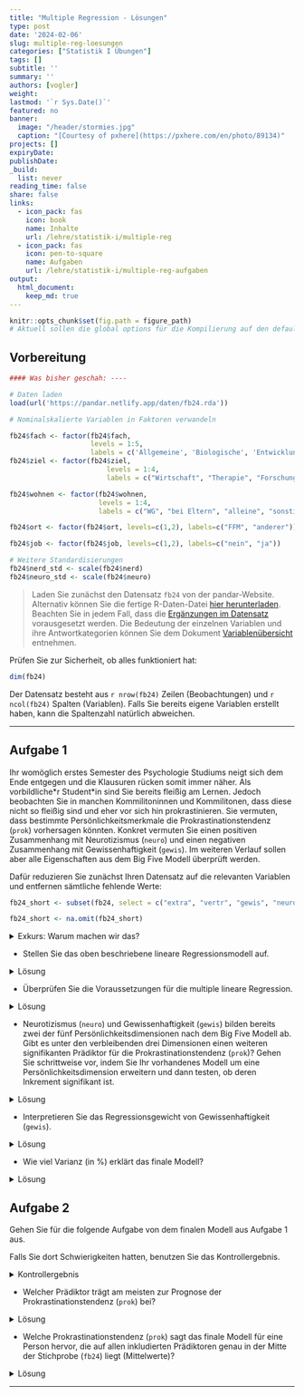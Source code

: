 ```yaml
---
title: "Multiple Regression - Lösungen" 
type: post
date: '2024-02-06' 
slug: multiple-reg-loesungen 
categories: ["Statistik I Übungen"] 
tags: [] 
subtitle: ''
summary: '' 
authors: [vogler] 
weight: 
lastmod: '`r Sys.Date()`'
featured: no
banner:
  image: "/header/stormies.jpg"
  caption: "[Courtesy of pxhere](https://pxhere.com/en/photo/89134)"
projects: []
expiryDate: 
publishDate: 
_build:
  list: never
reading_time: false
share: false
links:
  - icon_pack: fas
    icon: book
    name: Inhalte
    url: /lehre/statistik-i/multiple-reg
  - icon_pack: fas
    icon: pen-to-square
    name: Aufgaben
    url: /lehre/statistik-i/multiple-reg-aufgaben
output:
  html_document:
    keep_md: true
---
```


```r
knitr::opts_chunk$set(fig.path = figure_path)
# Aktuell sollen die global options für die Kompilierung auf den default Einstellungen gelassen werden
```

## Vorbereitung

```r
#### Was bisher geschah: ----

# Daten laden
load(url('https://pandar.netlify.app/daten/fb24.rda')) 

# Nominalskalierte Variablen in Faktoren verwandeln

fb24$fach <- factor(fb24$fach,
                    levels = 1:5,
                    labels = c('Allgemeine', 'Biologische', 'Entwicklung', 'Klinische', 'Diag./Meth.'))
fb24$ziel <- factor(fb24$ziel,
                        levels = 1:4,
                        labels = c("Wirtschaft", "Therapie", "Forschung", "Andere"))

fb24$wohnen <- factor(fb24$wohnen, 
                      levels = 1:4, 
                      labels = c("WG", "bei Eltern", "alleine", "sonstiges"))

fb24$ort <- factor(fb24$ort, levels=c(1,2), labels=c("FFM", "anderer"))

fb24$job <- factor(fb24$job, levels=c(1,2), labels=c("nein", "ja"))

# Weitere Standardisierungen
fb24$nerd_std <- scale(fb24$nerd)
fb24$neuro_std <- scale(fb24$neuro)
```

> Laden Sie zunächst den Datensatz `fb24` von der pandar-Website. Alternativ können Sie die fertige R-Daten-Datei [<i class="fas fa-download"></i> hier herunterladen](/daten/fb24.rda). Beachten Sie in jedem Fall, dass die [Ergänzungen im Datensatz](/lehre/statistik-i/multiple-reg/#prep) vorausgesetzt werden. Die Bedeutung der einzelnen Variablen und ihre Antwortkategorien können Sie dem Dokument [Variablenübersicht](/lehre/statistik-i/variablen.pdf) entnehmen.

Prüfen Sie zur Sicherheit, ob alles funktioniert hat: 

```r
dim(fb24)
```

Der Datensatz besteht aus `r nrow(fb24)` Zeilen (Beobachtungen) und `r ncol(fb24)` Spalten (Variablen). Falls Sie bereits eigene Variablen erstellt haben, kann die Spaltenzahl natürlich abweichen.


***

## Aufgabe 1

Ihr womöglich erstes Semester des Psychologie Studiums neigt sich dem Ende entgegen und die Klausuren rücken somit immer näher. Als vorbildliche\*r Student\*in sind Sie bereits fleißig am Lernen.
Jedoch beobachten Sie in manchen Kommilitoninnen und Kommilitonen, dass diese nicht so fleißig sind und eher vor sich hin prokrastinieren.
Sie vermuten, dass bestimmte Persönlichkeitsmerkmale die Prokrastinationstendenz (`prok`) vorhersagen könnten. Konkret vermuten Sie einen positiven Zusammenhang mit Neurotizismus (`neuro`) und einen negativen Zusammenhang mit Gewissenhaftigkeit (`gewis`). Im weiteren Verlauf sollen aber alle Eigenschaften aus dem Big Five Modell überprüft werden.

Dafür reduzieren Sie zunächst Ihren Datensatz auf die relevanten Variablen und entfernen sämtliche fehlende Werte:

```r
fb24_short <- subset(fb24, select = c("extra", "vertr", "gewis", "neuro", "offen", "prok"))

fb24_short <- na.omit(fb24_short)
```

<details>

<summary>Exkurs: Warum machen wir das?</summary>

Zum einen fällt es uns so leichter den Überblick über unsere Daten zu behalten.
Zum anderen ist uns bereits im Kapitel [Multiple Regression](/lehre/statistik-i/multiple-reg) eine Fehlermeldung bei der Verwendung des Befehls `anova()` in Kombination mit fehlenden Werten (`NA`) begegnet.
Da wir im Folgenden erneut mit den Big Five Variablen arbeiten, gehen wir dieser Fehlermeldung bereits im Vorhinein aus dem Weg.

```r
#Gibt es mindestens ein fehlenden Wert auf den 6 Variablen?
anyNA(fb24[, c("extra", "vertr", "gewis", "neuro", "offen", "prok")])

#Auf welcher Variable und wie viele NA's gibt es?
summary(fb24[, c("extra", "vertr", "gewis", "neuro", "offen", "prok")])
#ein NA auf vertr
```

</details>


-   Stellen Sie das oben beschriebene lineare Regressionsmodell auf.

<details>

<summary>Lösung</summary>

```r
mod_base <- lm(prok ~ neuro + gewis, data = fb24_short)
```

</details>


-   Überprüfen Sie die Voraussetzungen für die multiple lineare Regression.

<details>

<summary>Lösung</summary>

**Voraussetzungen:**

1.    Korrekte Spezifikation des Modells

2.    Messfehlerfreiheit der unabhängigen Variablen

3.    Unabhängigkeit der Residuen

4.    Homoskedastizität der Residuen

5.    Normalverteilung der Residuen


```r
# Korrekte Spezifikation des Modells --> Linearität

#Einfache Regressionsmodelle aufstellen
mod_neuro <- lm(prok ~ neuro, data = fb24_short)

mod_gewis <- lm(prok ~ gewis, data = fb24_short)

#Überprüfung der Linearität
par(mfrow = c(1, 2))

plot(fb24_short$prok ~ fb24_short$neuro, 
     xlab = "Neurotizismus", 
     ylab = "Prokrastinationstendenz")
lines(lowess(fb24_short$neuro, fb24_short$prok), col = "red")
abline(mod_neuro, col = "blue")


plot(fb24_short$prok ~ fb24_short$gewis, 
     xlab = "Gewissenhaftigkeit",
     ylab = "Prokrastinationstendenz")
lines(lowess(fb24_short$gewis, fb24_short$prok), col = "red")
abline(mod_gewis, col = "blue")
```

Für beide Variablen sind klare lineare Verläufe erkennbar.

```r
#1x2 Ansicht der Plots beenden
dev.off()
```

Bei der **Messfehlerfreiheit der unabhängigen Variablen** geht man davon aus, dass der Fragebogen den man nutzt fehlerfrei misst, insbesondere unsere unabhängigen Variablen. Wie bereits im Kapitel [Multiple Regression](/lehre/statistik-i/multiple-regression) besprochen ist das selten der Fall und wir können uns Reliabilitätsmaßen wie Cronbachs Alpha und McDonalds Omega bedienen um das Ausmaß des Fehlers zu quantifizieren.
Bei der Nennung dieser belassen wir es aber für diese Aufgabe mal und nehmen an dass diese Voraussetzung **nicht** verletzt ist.

Auch die Voraussetzung der **Unabhängigkeit der Residuen** ist inhaltlicher Natur. In diesem Fall gehen wir davon aus, dass Sie den Fragebogen am Anfang des Semesters weitgehend unabhängig voneinander bearbeitet haben. Somit ist auch diese Voraussetzung erfüllt.

```r
#Homoskedastizität der Residuen
plot(mod_base, which = 3)

car::ncvTest(mod_base) #nicht signifikant --> Homoskedastizität wird angenommen
```

```r
#Normalverteilung der Residuen
car::qqPlot(mod_base)

shapiro.test(mod_base$residuals) #nicht signifikant --> Normalverteilung wird angenommen
```

*Anmerkung:* Sowohl bei der Überprüfung der Homoskedastizität als auch der Normalverteilung bedienen wir uns Funktionen des `car`-Pakets. Dieses müssen wir nicht explizit mit dem `library()`-Befehl laden wenn wir zunächst den Namen des Pakets nennen, dann zwei Doppelpunkte und die Funktion folgen.
Dies ist selbst dann zu empfehlen wenn man die Pakete bereits geladen hat da so auch im Nachhinein ersichtlich ist aus welchem Paket welche Funktion genutzt wurde.

</details>


-   Neurotizismus (`neuro`) und Gewissenhaftigkeit (`gewis`) bilden bereits zwei der fünf Persönlichkeitsdimensionen nach dem Big Five Modell ab. Gibt es unter den verbleibenden drei Dimensionen einen weiteren signifikanten Prädiktor für die Prokrastinationstendenz (`prok`)? Gehen Sie schrittweise vor, indem Sie Ihr vorhandenes Modell um eine Persönlichkeitsdimension erweitern und dann testen, ob deren Inkrement signifikant ist.

<details>

<summary>Lösung</summary>

```r
#Extraversion
mod_base_extra <- lm(prok ~ neuro + gewis + extra, data = fb24_short)

anova(mod_base, mod_base_extra) #nicht signifikant

#Verträglichkeit
mod_base_vertr <- lm(prok ~ neuro + gewis + vertr, data = fb24_short)

anova(mod_base, mod_base_vertr) #nicht signifikant

#Offenheit für neue Erfahrungen
mod_base_offen <- lm(prok ~ neuro + gewis + offen, data = fb24_short)

anova(mod_base, mod_base_offen) #nicht signifikant
```

```r
#Inkrement von Extraversion
summary(mod_base_extra)$r.squared - summary(mod_base)$r.squared 
```

```r
extra_anova <- anova(mod_base, mod_base_extra)

ink_extra <- summary(mod_base_extra)$r.squared - summary(mod_base)$r.squared
```

Keine weitere Dimension der Big Five  kommt als weiterer signifikanter Prädiktor für Prokrastinationstendenz bei unserem Modell in Frage. 

Somit lautet unser finales Modell weiterhin wie folgt:

```r
mod_final <- lm(prok ~ neuro + gewis, data = fb24_short)

summary(mod_final)
```

```r

mod_final_summary <- summary(mod_final)

```

</details>


-   Interpretieren Sie das Regressionsgewicht von Gewissenhaftigkeit (`gewis`).

<details>

<summary>Lösung</summary>

Zwei Personen die den **gleichen** Neurotizismus-Wert haben, sich aber um eine Einheit in der Gewissenhaftigkeit unterscheiden, unterscheiden sich um $\pm `r round(abs(mod_final[["coefficients"]][["gewis"]]), 2)`$ Einheiten in der Prokrastinationstendenz.

</details>


-   Wie viel Varianz (in %) erklärt das finale Modell?

<details>

<summary>Lösung</summary>

```r
summary(mod_final)$r.squared
```

Der Determinationskoeffizient ($R^2 =$ `r round(summary(mod_final)$r.squared, 4)`) besagt das `r round(100 * summary(mod_final)$r.squared, 2)`% der Varianz in der Prokrastinationstendenz durch unser Modell aus zwei Prädiktoren (`neuro`, `gewis`) erklärt wird.  

</details>



## Aufgabe 2

Gehen Sie für die folgende Aufgabe von dem finalen Modell aus Aufgabe 1 aus.

Falls Sie dort Schwierigkeiten hatten, benutzen Sie das Kontrollergebnis.

<details>

<summary>Kontrollergebnis</summary>

```r
mod_final <- lm(prok ~ neuro + gewis, data = fb24_short)
```

</details>


-   Welcher Prädiktor trägt am meisten zur Prognose der Prokrastinationstendenz (`prok`) bei?
  
<details>

<summary>Lösung</summary>

Hierfür betrachten wir unsere Regressionsgewichte:

```r
mod_final$coefficients
```

Diese sind jedoch noch von der benutzten Skala abhängig weswegen wir noch keine Aussage darüber treffen können welches das "beste" Regressionsgewicht ist. Daher standardisieren wir unser Modell, um uns von der Skalenabhängigkeit zu befreien.
(Ausführlicher wurde dieses Vorgehen im Kapitel [Einfache Lineare Regression](/lehre/statistik-i/einfache-reg) besprochen.)

```r
library(lm.beta)
```

```r
mod_final_std <- lm.beta(mod_final)

summary(mod_final_std)
```

Das betragsmäßig größte standardisierte Regressionsgewicht hat der Neurotizismus mit `r round(mod_final_std[["standardized.coefficients"]][["neuro"]], 3)`.
Somit lässt sich die Aussage treffen, das Neurotizismus im Vergleich zu Gewissenhaftigkeit am meisten zu der Vorhersage der Prokrastinationstendenz beiträgt.

</details>


-   Welche Prokrastinationstendenz (`prok`) sagt das finale Modell für eine Person hervor, die auf allen inkludierten Prädiktoren genau in der Mitte der Stichprobe (`fb24`) liegt (Mittelwerte)?

<details>

<summary>Lösung</summary>

Im Folgenden werden drei Lösungsansätze gezeigt, die sich in ihrer Komplexität unterscheiden. Sofern Sie auf einen der drei gekommen sind oder einen weiteren Ansatz gefunden haben der zum gleichen Ergebnis kommt, haben Sie die Aufgabe erfolgreich geeistert.

```r
#1. Ansatz
means <- data.frame(neuro = mean(fb24_short$neuro),
                    gewis = mean(fb24_short$gewis))

predict(mod_final, newdata = means)
```

**Erklärung:**

Hierbei handelt es sich um den standard Ansatz wenn es darum geht für eine neue Person mit folgenden Werten auf den Prädiktoren eine Vorhersage zu treffen.

```r
#2. Ansatz
mod_final_sc <- lm(prok ~ scale(neuro) + scale(gewis), data = fb24_short)

mod_final_sc$coefficients[1]
```

**Erklärung:**

Schematisch können wir für unser Modell folgende Formel aufstellen:

\begin{align}
\hat{y} = b_1 * x_1 + b_2 * x_2 + b_0
\end{align}


Wenn wir uns an die Formel zum Standardisieren erinnern, lautet diese wie folgt:

\begin{align}
x_{std} = \frac{x - \bar{x}}{\hat{\sigma}}
\end{align}

Setzen wir die zweite Formel in die Erste ein erhalten wir:

\begin{align}
\hat{y} = b_1 * \frac{x_1 - \bar{x_1}}{\hat{\sigma_1}} + b_2 * \frac{x_2 - \bar{x_2}}{\hat{\sigma_2}} + b_0
\end{align}

Nun interessiert uns die vorhergesagte Prokrastinationstendenz ($\hat{y}$) für eine Person die auf beiden Variablen ($x_1, x_2$) genau den Mittelwert dieser Variable ($\bar{x_1}, \bar{x_2}$) aufweist.
Setzen wir für $x_1, x_2$ die Mittelwerte ein sehen wir das in den Zählern nur noch Nullen übrigbleiben.


Unsere Formel reduziert sich dann auf:

\begin{align}
\hat{y} = b_0
\end{align}

$\rightarrow$ Für eine Person, die auf allen standardisierten Prädiktoren genau den Mittelwert dieser Variable als eigenen Wert hat, ist die prognostizierte Prokrastinationstendenz gleich dem Intercept.

```r
#3. Ansatz
mean(fb24_short$prok)
```

**Erklärung:**

Aufgrund dessen wie unser Regressionsmodell mathematisch definiert ist, entspricht die vorhergesagte Prokrastinationstendenz für eine Person, die auf allen Prädiktorvariablen deren Mittelwert als eigenen Wert hat, der mittleren Prokrastinationstendenz in der Stichprobe aus der das Modell entstanden ist.

</details>

***

